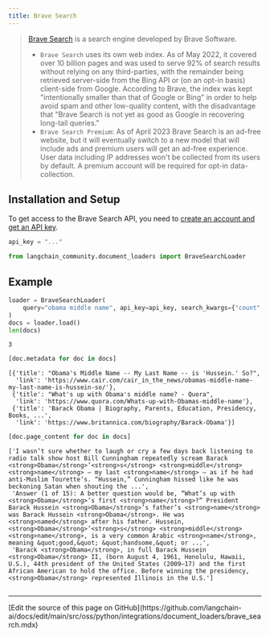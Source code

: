 ```yaml
---
title: Brave Search
---
```


>[Brave Search](https://en.wikipedia.org/wiki/Brave_Search) is a search engine developed by Brave Software.
>
> - `Brave Search` uses its own web index. As of May 2022, it covered over 10 billion pages and was used to serve 92%
> of search results without relying on any third-parties, with the remainder being retrieved
> server-side from the Bing API or (on an opt-in basis) client-side from Google. According
> to Brave, the index was kept "intentionally smaller than that of Google or Bing" in order to
> help avoid spam and other low-quality content, with the disadvantage that "Brave Search is
> not yet as good as Google in recovering long-tail queries."
>- `Brave Search Premium`: As of April 2023 Brave Search is an ad-free website, but it will
> eventually switch to a new model that will include ads and premium users will get an ad-free experience.
> User data including IP addresses won't be collected from its users by default. A premium account
> will be required for opt-in data-collection.

## Installation and Setup

To get access to the Brave Search API, you need to [create an account and get an API key](https://api.search.brave.com/app/dashboard).

```python
api_key = "..."
```

```python
from langchain_community.document_loaders import BraveSearchLoader
```

## Example

```python
loader = BraveSearchLoader(
    query="obama middle name", api_key=api_key, search_kwargs={"count": 3}
)
docs = loader.load()
len(docs)
```

```output
3
```

```python
[doc.metadata for doc in docs]
```

```output
[{'title': "Obama's Middle Name -- My Last Name -- is 'Hussein.' So?",
  'link': 'https://www.cair.com/cair_in_the_news/obamas-middle-name-my-last-name-is-hussein-so/'},
 {'title': "What's up with Obama's middle name? - Quora",
  'link': 'https://www.quora.com/Whats-up-with-Obamas-middle-name'},
 {'title': 'Barack Obama | Biography, Parents, Education, Presidency, Books, ...',
  'link': 'https://www.britannica.com/biography/Barack-Obama'}]
```

```python
[doc.page_content for doc in docs]
```

```output
['I wasn’t sure whether to laugh or cry a few days back listening to radio talk show host Bill Cunningham repeatedly scream Barack <strong>Obama</strong>’<strong>s</strong> <strong>middle</strong> <strong>name</strong> — my last <strong>name</strong> — as if he had anti-Muslim Tourette’s. “Hussein,” Cunningham hissed like he was beckoning Satan when shouting the ...',
 'Answer (1 of 15): A better question would be, “What’s up with <strong>Obama</strong>’s first <strong>name</strong>?” President Barack Hussein <strong>Obama</strong>’s father’s <strong>name</strong> was Barack Hussein <strong>Obama</strong>. He was <strong>named</strong> after his father. Hussein, <strong>Obama</strong>’<strong>s</strong> <strong>middle</strong> <strong>name</strong>, is a very common Arabic <strong>name</strong>, meaning &quot;good,&quot; &quot;handsome,&quot; or ...',
 'Barack <strong>Obama</strong>, in full Barack Hussein <strong>Obama</strong> II, (born August 4, 1961, Honolulu, Hawaii, U.S.), 44th president of the United States (2009–17) and the first African American to hold the office. Before winning the presidency, <strong>Obama</strong> represented Illinois in the U.S.']
```

```python

```

---

<Callout icon="pen-to-square" iconType="regular">
  [Edit the source of this page on GitHub](https://github.com/langchain-ai/docs/edit/main/src/oss/python/integrations/document_loaders/brave_search.mdx)
</Callout>

